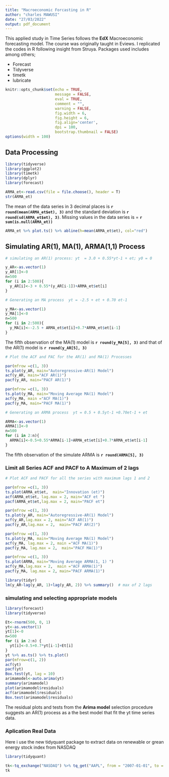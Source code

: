 ```yaml
---
title: "Macroeconomic Forcasting in R"
author: "charles MAWUSI"
date: "27/03/2022"
output: pdf_document
---
```


This applied study in Time Series follows the **EdX** Macroeconomic forecasting model. The course was originally taught in Eviews. I replicated the codes in R following insight from Struya. Packages used includes among others;

* Forecast 
* Tidyverse
* timetk
* lubricate

```r
knitr::opts_chunk$set(echo = TRUE, 
                      message = FALSE, 
                      eval = TRUE, 
                      comment = "", 
                      warning = FALSE,
                      fig.width = 6, 
                      fig.height = 6,
                      fig.align='center',
                      dpi = 100,
                      bootstrap.thumbnail = FALSE)
options(width = 100)

```

## Data Processing 


```r

library(tidyverse)
library(ggplot2)
library(timetk)
library(dplyr)
library(forecast)

```

```r
ARMA_et<-read.csv(file = file.choose(), header = T)
str(ARMA_et)
```

The mean of the data series in 3 decimal places is **`r round(mean(ARMA_et$et), 3)`** and the standard deviation is **`r round(sd(ARMA_et$et), 3)`**. Missing values in the data series is = **`r sum(is.null(ARMA_et))`**


```r

ARMA_et %>% plot.ts() %>% abline(h=mean(ARMA_et$et), col="red")

```

## Simulating AR(1), MA(1), ARMA(1,1) Process 

```r

# simulating an AR(1) process: yt  = 3.0 + 0.55*yt-1 + et; y0 = 0

y_AR<-as.vector(1)
y_AR[1]<-0
n=500
for (i in 2:500){
  y_AR[i]<-3 + 0.55*(y_AR[i-1])+ARMA_et$et[i]
}

```
```r

# Generating an MA process  yt = -2.5 + et + 0.70 et-1 

y_MA<-as.vector(1)
y_MA[1]<-0
n=500
for (i in 2:500){
  y_MA[i]<--2.5 + ARMA_et$et[i]+0.7*ARMA_et$et[i-1]
}

```
The fifth observation of the MA(1) model is **`r round(y_MA[5], 3)`** and that of the AR(1) model is **`r round(y_AR[5], 3)`**


```r

# Plot the ACF and PAC for the AR(1) and MA(1) Processes

par(mfrow =c(1, 3))
ts.plot(y_AR, main="Autoregressive-AR(1) Model")
acf(y_AR, main="ACF AR(1)")
pacf(y_AR, main="PACF AR(1)")

par(mfrow =c(1, 3))
ts.plot(y_MA, main="Moving Average MA(1) Model")
acf(y_MA, main ="ACF MA(1)")
pacf(y_MA, main="PACF MA(1)")

```

```r
# Generating an ARMA process  yt = 0.5 + 0.5yt-1 +0.70et-1 + et 

ARMA<-as.vector(1)
ARMA[1]<-0
n=500
for (i in 2:n){
  ARMA[i]<-0.5+0.55*ARMA[i-1]+ARMA_et$et[i]+0.7*ARMA_et$et[i-1]
}

```
The fifth observation of the simulate ARMA is **`r round(ARMA[5], 3)`**


### Limit all Series ACF and PACF to A Maximum of 2 lags 

```r

# Plot ACF and PACF for all the series with maximum lags 1 and 2 

par(mfrow =c(1, 3))
ts.plot(ARMA_et$et,  main="Innovation (et)")
acf(ARMA_et$et, lag.max = 2, main="ACF et ")
pacf(ARMA_et$et,lag.max = 2, main="PACF et")

par(mfrow =c(1, 3))
ts.plot(y_AR, main="Autoregressive-AR(1) Model")
acf(y_AR,lag.max = 2, main="ACF AR(1)")
pacf(y_AR,lag.max = 2,  main="PACF AR(2)")

par(mfrow =c(1, 3))
ts.plot(y_MA, main="Moving Average MA(1) Model")
acf(y_MA, lag.max = 2, main ="ACF MA(1)")
pacf(y_MA, lag.max = 2,  main="PACF MA(1)")

par(mfrow =c(1, 3))
ts.plot(ARMA, main="Moving Average ARMA(1, 1) ")
acf(y_MA,lag.max = 2,  main ="ACF ARMA(1)")
pacf(y_MA, lag.max = 2, main="PACF ARMA(1)")
```

```r
library(tidyr)
lm(y_AR~lag(y_AR, 1)+lag(y_AR, 2)) %>% summary()  # max of 2 lags 

```
### simulating and selecting appropriate models 

```r
library(forecast)
library(tidyverse)

Et<-rnorm(500, 0, 1)
yt<-as.vector(1)
yt[1]<-0
n=500
for (i in 2:n) {
  yt[i]<-0.5+0.7*yt[i-1]+Et[i]
}
yt %>% as.ts() %>% ts.plot()
par(mfrow=c(1, 2))
acf(yt)
pacf(yt)
Box.test(yt, lag = 10)
arimamodel<-auto.arima(yt)
summary(arimamodel)
plot(arimamodel$residuals)
acf(arimamodel$residuals)
Box.test(arimamodel$residuals)

```
The residual plots and tests from the **Arima model** selection procedure suggests an AR(1) process as a the best model that fit the yt time series data. 

### Aplication Real Data 

Here i use the new tidyquant package to extract data on renewable or grean energy stock index from NASDAQ

```r

library(tidyquant)

tk<-tq_exchange("NASDAQ") %>% tq_get("AAPL", from = "2007-01-01", to = "2016-12-31") %>% head()
tk

```

